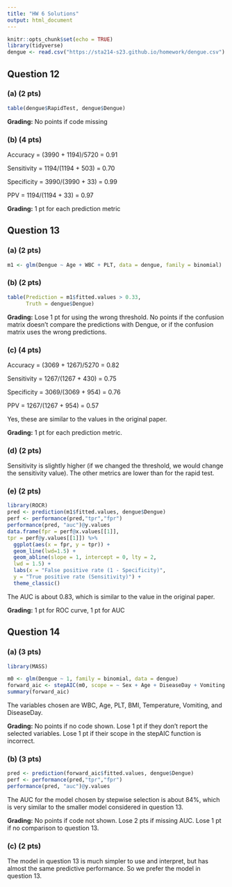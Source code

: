 ```yaml
---
title: "HW 6 Solutions"
output: html_document
---
```


```r
knitr::opts_chunk$set(echo = TRUE)
library(tidyverse)
dengue <- read.csv("https://sta214-s23.github.io/homework/dengue.csv")
```

## Question 12

### (a) (2 pts)

```r
table(dengue$RapidTest, dengue$Dengue)
```

**Grading:** No points if code missing

### (b) (4 pts)

Accuracy = (3990 + 1194)/5720 = 0.91

Sensitivity = 1194/(1194 + 503) = 0.70

Specificity = 3990/(3990 + 33) = 0.99

PPV = 1194/(1194 + 33) = 0.97

**Grading:** 1 pt for each prediction metric

## Question 13

### (a) (2 pts)

```r
m1 <- glm(Dengue ~ Age + WBC + PLT, data = dengue, family = binomial)
```

### (b) (2 pts)

```r
table(Prediction = m1$fitted.values > 0.33, 
      Truth = dengue$Dengue)
```

**Grading:** Lose 1 pt for using the wrong threshold. No points if the confusion matrix doesn't compare the predictions with Dengue, or if the confusion matrix uses the wrong predictions.

### (c) (4 pts)

Accuracy = (3069 + 1267)/5270 = 0.82

Sensitivity = 1267/(1267 + 430) = 0.75

Specificity = 3069/(3069 + 954) = 0.76

PPV = 1267/(1267 + 954) = 0.57

Yes, these are similar to the values in the original paper.

**Grading:** 1 pt for each prediction metric.

### (d) (2 pts)

Sensitivity is slightly higher (if we changed the threshold, we would change the sensitivity value). The other metrics are lower than for the rapid test.

### (e) (2 pts)

```r
library(ROCR)
pred <- prediction(m1$fitted.values, dengue$Dengue)
perf <- performance(pred,"tpr","fpr")
performance(pred, "auc")@y.values
data.frame(fpr = perf@x.values[[1]],
tpr = perf@y.values[[1]]) %>%
  ggplot(aes(x = fpr, y = tpr)) +
  geom_line(lwd=1.5) +
  geom_abline(slope = 1, intercept = 0, lty = 2,
  lwd = 1.5) +
  labs(x = "False positive rate (1 - Specificity)",
  y = "True positive rate (Sensitivity)") +
  theme_classic()
```

The AUC is about 0.83, which is similar to the value in the original paper.

**Grading:** 1 pt for ROC curve, 1 pt for AUC


## Question 14

### (a) (3 pts)

```r
library(MASS)

m0 <- glm(Dengue ~ 1, family = binomial, data = dengue)
forward_aic <- stepAIC(m0, scope = ~ Sex + Age + DiseaseDay + Vomiting + Abdominal + Temperature + BMI + WBC + HCT + PLT, trace = 0, direction = "forward")
summary(forward_aic)
```

The variables chosen are WBC, Age, PLT, BMI, Temperature, Vomiting, and DiseaseDay.

**Grading:** No points if no code shown. Lose 1 pt if they don't report the selected variables. Lose 1 pt if their scope in the stepAIC function is incorrect.

### (b) (3 pts)

```r
pred <- prediction(forward_aic$fitted.values, dengue$Dengue)
perf <- performance(pred,"tpr","fpr")
performance(pred, "auc")@y.values
```

The AUC for the model chosen by stepwise selection is about 84%, which is very similar to the smaller model considered in question 13.

**Grading:** No points if code not shown. Lose 2 pts if missing AUC. Lose 1 pt if no comparison to question 13.

### (c) (2 pts)

The model in question 13 is much simpler to use and interpret, but has almost the same predictive performance. So we prefer the model in question 13.

